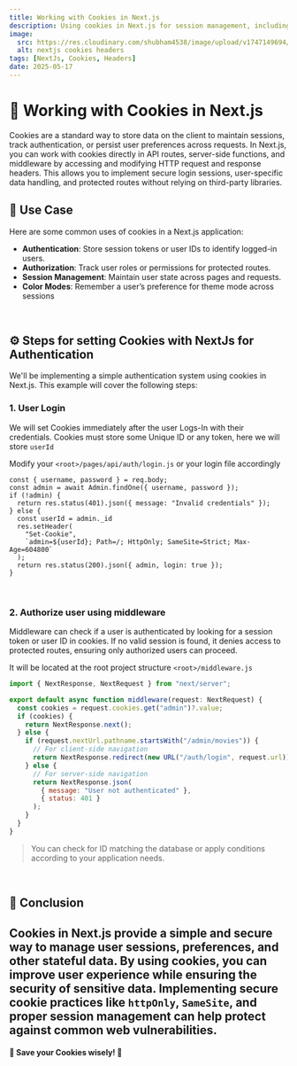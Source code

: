 ```yaml
---
title: Working with Cookies in Next.js
description: Using cookies in Next.js for session management, including setting, gethering data and deleting cookies.
image:
  src: https://res.cloudinary.com/shubham4538/image/upload/v1747149694/WebBlog/cooiies_romp3o.jpg
  alt: nextjs cookies headers
tags: [NextJs, Cookies, Headers]
date: 2025-05-17
---
```


# 🍪 Working with Cookies in Next.js

Cookies are a standard way to store data on the client to maintain sessions, track authentication, or persist user preferences across requests. In Next.js, you can work with cookies directly in API routes, server-side functions, and middleware by accessing and modifying HTTP request and response headers. This allows you to implement secure login sessions, user-specific data handling, and protected routes without relying on third-party libraries.

## 🧰 Use Case
Here are some common uses of cookies in a Next.js application:

 - **Authentication**: Store session tokens or user IDs to identify logged-in users.
 - **Authorization**: Track user roles or permissions for protected routes.
 - **Session Management**: Maintain user state across pages and requests.
 - **Color Modes**: Remember a user’s preference for theme mode across sessions
<br/>

## ⚙️ Steps for setting Cookies with NextJs for Authentication

We'll be implementing a simple authentication system using cookies in Next.js. This example will cover the following steps:

### 1. **User Login**
We will set Cookies immediately after the user Logs-In with their credentials. Cookies must store some Unique ID or any token, here we will store `userId`

Modify your `<root>/pages/api/auth/login.js` or your login file accordingly
```
const { username, password } = req.body;
const admin = await Admin.findOne({ username, password });
if (!admin) {
  return res.status(401).json({ message: "Invalid credentials" });
} else {
  const userId = admin._id
  res.setHeader(
    "Set-Cookie",
    `admin=${userId}; Path=/; HttpOnly; SameSite=Strict; Max-Age=604800`
  );
  return res.status(200).json({ admin, login: true });
}
```
<br/>

### 2. **Authorize user using middleware**

Middleware can check if a user is authenticated by looking for a session token or user ID in cookies. If no valid session is found, it denies access to protected routes, ensuring only authorized users can proceed.

It will be located at the root project structure `<root>/middleware.js`
```js
import { NextResponse, NextRequest } from "next/server";

export default async function middleware(request: NextRequest) {
  const cookies = request.cookies.get("admin")?.value;
  if (cookies) {
    return NextResponse.next();
  } else {
    if (request.nextUrl.pathname.startsWith("/admin/movies")) {
      // For client-side navigation
      return NextResponse.redirect(new URL("/auth/login", request.url));
    } else {
      // For server-side navigation
      return NextResponse.json(
        { message: "User not authenticated" },
        { status: 401 }
      );
    }
  }
}
```

> You can check for ID matching the database or apply conditions according to your application needs.
<br/>

## 🚀 Conclusion

Cookies in Next.js provide a simple and secure way to manage user sessions, preferences, and other stateful data. By using cookies, you can improve user experience while ensuring the security of sensitive data. Implementing secure cookie practices like `httpOnly`, `SameSite`, and proper session management can help protect against common web vulnerabilities.
<br/>
---

#### **🍪 Save your Cookies wisely! 🚀**
<br/>
